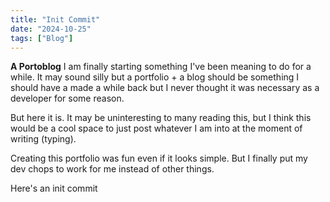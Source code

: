 ```yaml
---
title: "Init Commit"
date: "2024-10-25"
tags: ["Blog"]
---
```


**A Portoblog**
I am finally starting something I've been meaning to do for a while. It may sound silly but a portfolio + a blog should be something I should have a made a while back but I never thought it was necessary as a developer for some reason.

But here it is. It may be uninteresting to many reading this, but I think this would be a cool space to just post whatever I am into at the moment of writing (typing).

Creating this portfolio was fun even if it looks simple. But I finally put my dev chops to work for me instead of other things.

Here's an init commit
